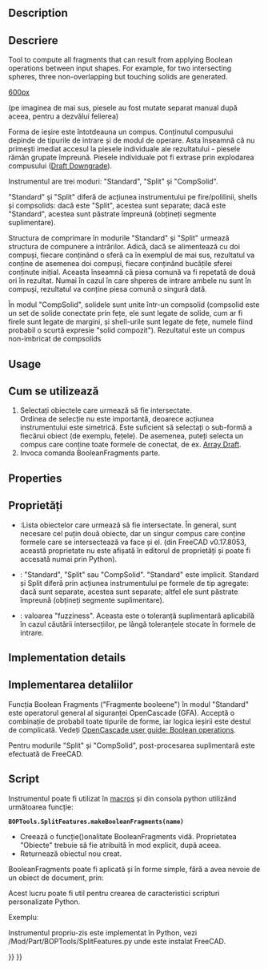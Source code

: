 <languages/>

{{Docnav
|[[Part_JoinCutout|JoinCutout]]
|[[Part_SliceApart|SliceApart]]
|[[Part_Workbench|Part]]
|IconL=Part_JoinCutout.svg
|IconR=Part_SliceApart.svg
|IconC=Workbench_Part.svg
}}

<div class="mw-translate-fuzzy">
{{GuiCommand
|Name=Part BooleanFragments
|MenuLocation=Part → Split → Boolean Fragments
|Workbenches=[[Part_Workbench|Part]]
|Version=0.17
|SeeAlso=[[Part_Slice|Part Slice]], [[Part_XOR|Part XOR]], [[Part_CompJoinFeatures|Part Join features]], [[Part_Boolean|Part Boolean]]
}}
</div>

==Description== 

<div class="mw-translate-fuzzy">
==Descriere==
Tool to compute all fragments that can result from applying Boolean operations between input shapes. For example, for two intersecting spheres, three non-overlapping but touching solids are generated.
</div> 

[[image:Part_BooleanFragments_Demo.png|600px]]
<div class="mw-translate-fuzzy">
(pe imaginea de mai sus, piesele au fost mutate separat manual după aceea, pentru a dezvălui felierea)
</div>

<div class="mw-translate-fuzzy">
Forma de ieșire este întotdeauna un compus. Conținutul compusului depinde de tipurile de intrare și de modul de operare. Asta înseamnă că nu primești imediat accesul la piesele individuale ale rezultatului - piesele rămân grupate împreună. Piesele individuale pot fi extrase prin explodarea compusului ([[Draft Downgrade]]).
</div>

<div class="mw-translate-fuzzy">
Instrumentul are trei moduri: "Standard", "Split" și "CompSolid".
</div>

<div class="mw-translate-fuzzy">
"Standard" și "Split" diferă de acțiunea instrumentului pe fire/polilinii, shells și compsolids: dacă este "Split", acestea sunt separate; dacă este "Standard", acestea sunt păstrate împreună (obțineți segmente suplimentare).
</div>

Structura de comprimare în modurile "Standard" și "Split" urmează structura de compunere a intrărilor. Adică, dacă se alimentează cu doi compuși, fiecare conținând o sferă ca în exemplul de mai sus, rezultatul va conține de asemenea doi compuși, fiecare conținând bucățile sferei conținute inițial. Aceasta înseamnă că piesa comună va fi repetată de două ori în rezultat. Numai în cazul în care shperes de intrare ambele nu sunt în compuși, rezultatul va conține piesa comună o singură dată.

În modul "CompSolid", solidele sunt unite într-un compsolid (compsolid este un set de solide conectate prin fețe, ele sunt legate de solide, cum ar fi firele sunt legate de margini, și shell-urile sunt legate de fețe, numele fiind probabil o scurtă expresie "solid compozit"). Rezultatul este un compus non-imbricat de compsolids

==Usage== 

<div class="mw-translate-fuzzy">
== Cum se utilizează ==
# Selectați obiectele care urmează să fie intersectate. <br /> Ordinea de selecție nu este importantă, deoarece acțiunea instrumentului este simetrică. Este suficient să selectați o sub-formă a fiecărui obiect (de exemplu, fețele). De asemenea, puteți selecta un compus care conține toate formele de conectat, de ex. [[Draft_Array|Array Draft]].
# Invoca comanda BooleanFragments parte.
</div>

==Properties== 

<div class="mw-translate-fuzzy">
==Proprietăți==
{{TitleProperty|Boolean Fragments}}
* {{PropertyData|Objects}}:Lista obiectelor care urmează să fie intersectate. În general, sunt necesare cel puțin două obiecte, dar un singur compus care conține formele care se intersectează va face și el. (din FreeCAD v0.17.8053, această proprietate nu este afișată în editorul de proprietăți și poate fi accesată numai prin Python).
* {{PropertyData | Mod}}: "Standard", "Split" sau "CompSolid". "Standard" este implicit. Standard și Split diferă prin acțiunea instrumentului pe formele de tip agregate: dacă sunt separate, acestea sunt separate; altfel ele sunt păstrate împreună (obțineți segmente suplimentare).
* {{PropertyData | Tolerance}}: valoarea "fuzziness". Aceasta este o toleranță suplimentară aplicabilă în cazul căutării intersecțiilor, pe lângă toleranțele stocate în formele de intrare.
</div>

==Implementation details==

<div class="mw-translate-fuzzy">
==Implementarea detaliilor==
Funcția Boolean Fragments ("Fragmente booleene") în modul "Standard" este operatorul general al siguranței OpenCascade (GFA). Acceptă o combinație de probabil toate tipurile de forme, iar logica ieșirii este destul de complicată. Vedeți [https://www.opencascade.com/doc/occt-7.0.0/overview/html/occt_user_guides__boolean_operations.html OpenCascade user guide: Boolean operations].
</div>

Pentru modurile "Split" și "CompSolid", post-procesarea suplimentară este efectuată de FreeCAD.

<span id="Scripting"></span>
==Script== 

<div class="mw-translate-fuzzy">
Instrumentul poate fi utilizat în [[macros]] și din consola python utilizând următoarea funcție:
</div>
 '''BOPTools.SplitFeatures.makeBooleanFragments(name)'''

* Creează o funcție()onalitate BooleanFragments vidă. Proprietatea "Obiecte" trebuie să fie atribuită în mod explicit, după aceea.
* Returnează obiectul nou creat.

BooleanFragments poate fi aplicată și în forme simple, fără a avea nevoie de un obiect de document, prin:

{{code|code=
import BOPTools.SplitAPI
BOPTools.SplitAPI.booleanFragments(list_of_shapes, mode, tolerance = 0.0)

# OR, for Standard mode:

list_of_shapes = [App.ActiveDocument.Sphere.Shape, App.ActiveDocument.Sphere001.Shape]
pieces, map = list_of_shapes[0].generalFuse(list_of_shapes[1:], tolerance)
# pieces receives a compound of shapes; map receives a list of lists of shapes, defining list_of_shapes <--> pieces correspondence 
}}
Acest lucru poate fi util pentru crearea de caracteristici scripturi personalizate Python.

Exempluː
{{code|code=
import BOPTools.SplitFeatures
j = BOPTools.SplitFeatures.makeBooleanFragments(name= 'BooleanFragments')
j.Objects = FreeCADGui.Selection.getSelection() 
}}

<div class="mw-translate-fuzzy">
Instrumentul propriu-zis este implementat în Python, vezi /Mod/Part/BOPTools/SplitFeatures.py unde este instalat FreeCAD.
</div>


{{Docnav
|[[Part_JoinCutout|JoinCutout]]
|[[Part_SliceApart|SliceApart]]
|[[Part_Workbench|Part]]
|IconL=Part_JoinCutout.svg
|IconR=Part_SliceApart.svg
|IconC=Workbench_Part.svg
}}

{{Part_Tools_navi{{#translation:}}}}
{{Userdocnavi{{#translation:}}}}